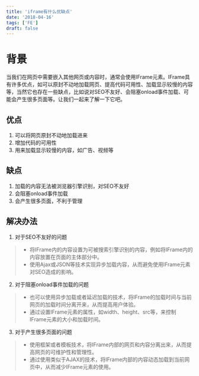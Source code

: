 ```yaml
---
title: 'iframe有什么优缺点'
date: '2018-04-16'
tags: ['FE']
draft: false
---
```


# 背景
当我们在网页中需要嵌入其他网页或内容时，通常会使用IFrame元素。IFrame具有许多优点，如可以原封不动地加载网页、提高代码可用性、加载显示较慢的内容等，当然它也存在一些缺点，比如说对SEO不友好、会阻塞onload事件加载、可能会产生很多页面等。让我们一起来了解一下它吧。

## 优点
1. 可以将网页原封不动地加载进来
2. 增加代码的可用性
3. 用来加载显示较慢的内容，如广告、视频等

## 缺点
1. 加载的内容无法被浏览器引擎识别，对SEO不友好
2. 会阻塞onload事件加载
3. 会产生很多页面，不利于管理

## 解决办法
1. 对于SEO不友好的问题
> - 将IFrame内的内容设置为可被搜索引擎识别的内容，例如将IFrame内的内容放置在页面的主体部分中。
> - 使用Ajax或JSON等技术实现异步加载内容，从而避免使用IFrame元素对SEO造成的影响。
>
2. 对于阻塞onload事件加载的问题
> - 也可以使用异步加载或者延迟加载的技术，将IFrame的加载时间与当前网页的加载时间分离开来，从而提高用户体验。
> - 通过设置IFrame元素的属性，如width、height、src等，来控制IFrame元素的大小和加载时间。
>
3. 对于产生很多页面的问题
> - 使用框架或者模板技术，将IFrame内部的网页和内容分离出来，从而提高网页的可维护性和管理性。
> - 通过使用类似于AJAX的技术，将IFrame内部的内容动态加载到当前网页中，从而减少IFrame元素的使用。